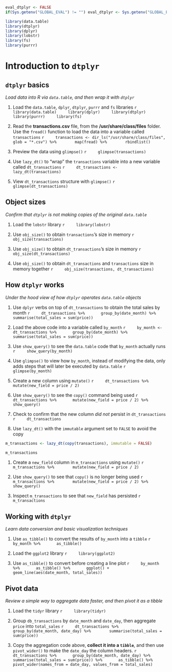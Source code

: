 ```r
eval_dtplyr <- FALSE
if(Sys.getenv("GLOBAL_EVAL") != "") eval_dtplyr <- Sys.getenv("GLOBAL_EVAL")
```


```r
library(data.table)
library(dtplyr)
library(dplyr)
library(lobstr)
library(fs)
library(purrr)
```

# Introduction to `dtplyr`

## `dtplyr` basics
*Load data into R via `data.table`, and then wrap it with `dtplyr`*

1. Load the `data.table`, `dplyr`, `dtplyr`, `purrr` and `fs` libraries
    ```r
    library(data.table)
    library(dplyr)
    library(dtplyr)
    library(purrr)
    library(fs)
    ```

1. Read the **transactions.csv** file, from the **/usr/share/class/files** folder. Use the `fread()` function to load the data into a variable called `transactions`
    ```r
    transactions <- dir_ls("/usr/share/class/files", glob = "*.csv") %>%
       map(fread) %>%
       rbindlist()
    ```

1. Preview the data using `glimpse()`
    ```r
    glimpse(transactions)
    ```

1. Use `lazy_dt()` to "wrap" the `transactions` variable into a new variable called `dt_transactions`
    ```r
    dt_transactions <- lazy_dt(transactions)
    ```

1. View `dt_transactions` structure with `glimpse()`
    ```r
    glimpse(dt_transactions)
    ```

## Object sizes
*Confirm that `dtplyr` is not making copies of the original `data.table`*

1. Load the `lobstr` library
    ```r
    library(lobstr)
    ```

1. Use `obj_size()` to obtain `transactions`'s size in memory
    ```r
    obj_size(transactions)
    ```

1. Use `obj_size()` to obtain `dt_transactions`'s size in memory
    ```r
    obj_size(dt_transactions)
    ```

1. Use `obj_size()` to obtain `dt_transactions` and `transactions` size in memory together
    ```r
    obj_size(transactions, dt_transactions)
    ```

## How `dtplyr` works
*Under the hood view of how `dtplyr` operates `data.table` objects*

1. Use `dplyr` verbs on top of `dt_transactions` to obtain the total sales by month
    ```r
    dt_transactions %>%
      group_by(date_month) %>%
      summarise(total_sales = sum(price))
    ```

1. Load the above code into a variable called `by_month`
    ```r
    by_month <- dt_transactions %>%
      group_by(date_month) %>%
      summarise(total_sales = sum(price))
    ```

1. Use `show_query()` to see the `data.table` code that `by_month` actually runs
    ```r
    show_query(by_month)
    ```

1. Use `glimpse()` to view how `by_month`, instead of modifying the data, only adds steps that will later be executed by `data.table`
    ```r
    glimpse(by_month)
    ```
    
1. Create a new column using `mutate()`
    ```r
    dt_transactions %>%
      mutate(new_field = price / 2)
    ```

1. Use `show_query()` to see the `copy()` command being used
    ```r
    dt_transactions %>%
      mutate(new_field = price / 2) %>%
      show_query()
    ```

1. Check to confirm that the new column *did not* persist in `dt_transactions`
    ```r
    dt_transactions
    ```

1. Use `lazy_dt()` with the `immutable` argument set to `FALSE` to avoid the copy
```r
m_transactions <- lazy_dt(copy(transactions), immutable = FALSE)
```

```r
m_transactions
```

1. Create a `new_field` column in `m_transactions` using `mutate()`
    ```r
    m_transactions %>% 
      mutate(new_field = price / 2)
    ```

1. Use `show_query()` to see that `copy()` is no longer being used
    ```r
    m_transactions %>% 
      mutate(new_field = price / 2) %>% 
      show_query()
    ```

1. Inspect `m_transactions` to see that `new_field` has persisted
    ```r
    m_transactions
    ```

## Working with `dtplyr`
*Learn data conversion and basic visualization techniques*

1. Use `as_tibble()` to convert the results of `by_month` into a `tibble`
    ```r
    by_month %>%
      as_tibble()
    ```

1. Load the `ggplot2` library
    ```r
    library(ggplot2)
    ```

1. Use `as_tibble()` to convert before creating a line plot 
    ```r
    by_month %>%
      as_tibble() %>%
      ggplot() +
      geom_line(aes(date_month, total_sales))
    ```

## Pivot data
*Review a simple way to aggregate data faster, and then pivot it as a tibble*

1. Load the `tidyr` library
    ```r
    library(tidyr)
    ```

1. Group `db_transactions` by `date_month` and `date_day`, then aggregate `price` into `total_sales`
    ```r
    dt_transactions %>%
      group_by(date_month, date_day) %>% 
      summarise(total_sales = sum(price))
    ```

1. Copy the aggregation code above, **collect it into a `tibble`**, and then use `pivot_wider()` to make the `date_day` the column headers.
    ```r
    dt_transactions %>%
      group_by(date_month, date_day) %>% 
      summarise(total_sales = sum(price)) %>%
      as_tibble() %>%
      pivot_wider(names_from = date_day, values_from = total_sales)
    ```
